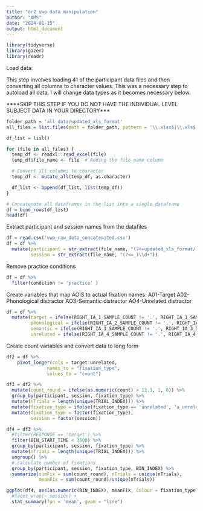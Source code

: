 ```yaml
---
title: "dr2 vwp data manipulation"
author: "AMS"
date: "2024-01-15"
output: html_document
---
```


```r
library(tidyverse)
library(gazer)
library(readr)
```

Load data:

This step involves loading 41 of the participant data files and then converting all columns to character values. This was a necessary step to autoload all data. I will change data types as it becomes necessary below.

****SKIP THIS STEP IF YOU DO NOT HAVE THE INDIVIDUAL LEVEL SUBJECT DATA IN YOUR DIRECTORY***

```r
folder_path = 'all_data/updated_xls_format'
all_files = list.files(path = folder_path, pattern = '\\.xlsx$|\\.xls$', full.names = TRUE)

df_list = list()

for (file in all_files) {
  temp_df <- readxl::read_excel(file)
  temp_df$file_name <- file  # Adding the file_name column

  # Convert all columns to character
  temp_df <- mutate_all(temp_df, as.character)

  df_list <- append(df_list, list(temp_df))
}

# Concatenate all dataframes in the list into a single dataframe
df = bind_rows(df_list)
head(df)
```

Extract participant and session names from the datafiles

```r
df = read.csv('vwp_raw_data_concatenated.csv')
df = df %>%
  mutate(participant = str_extract(file_name, "(?<=updated_xls_format/)\\d+"),
         session = str_extract(file_name, "(?<=_)\\d+"))
```

Remove practice conditions
```r
df = df %>%
  filter(condition != 'practice' )
```

Create variables that map AOIS to actual fixation names:
A01-Target
A02-Phonological distractor
AO3-Semantic distractor
AO4-Unrelated distractor

```r
df = df %>%
  mutate(target = ifelse(RIGHT_IA_1_SAMPLE_COUNT != '.', RIGHT_IA_1_SAMPLE_COUNT, LEFT_IA_1_SAMPLE_COUNT),
         phonological = ifelse(RIGHT_IA_2_SAMPLE_COUNT != '.', RIGHT_IA_2_SAMPLE_COUNT, LEFT_IA_2_SAMPLE_COUNT),
         semantic = ifelse(RIGHT_IA_3_SAMPLE_COUNT != '.', RIGHT_IA_3_SAMPLE_COUNT, LEFT_IA_3_SAMPLE_COUNT),
         unrelated = ifelse(RIGHT_IA_4_SAMPLE_COUNT != '.', RIGHT_IA_4_SAMPLE_COUNT, LEFT_IA_4_SAMPLE_COUNT))
```

Create count variables and convert data to long form
```r
df2 = df %>%
    pivot_longer(cols = target:unrelated,
               names_to = "fixation_type",
               values_to = "count")
```

```r
df3 = df2 %>%
  mutate(count_round = ifelse(as.numeric(count) > 12.1, 1, 0)) %>%
  group_by(participant, session, fixation_type) %>%
  mutate(nTrials = length(unique(TRIAL_INDEX))) %>%
  mutate(fixation_type = ifelse(fixation_type == 'unrelated', 'a_unrelated', fixation_type)) %>%
  mutate(fixation_type = factor(fixation_type),
         session = factor(session))
```

```r
df4 = df3 %>%
  #filter(RESPONSE == 'target') %>%
  filter(BIN_START_TIME < 3500) %>%
  group_by(participant, session, fixation_type) %>%
  mutate(nTrials = length(unique(TRIAL_INDEX))) %>% 
  ungroup() %>%
  # calculate number of fixations 
  group_by(participant, session, fixation_type, BIN_INDEX) %>%
  summarize(sumFix = sum(count_round), nTrials = unique(nTrials),
            meanFix = sum(count_round)/unique(nTrials)) 
```

```r
ggplot(df4, aes(as.numeric(BIN_INDEX), meanFix, colour = fixation_type)) +
  #facet_wrap(~ session) +
  stat_summary(fun = 'mean', geom = "line")
```
